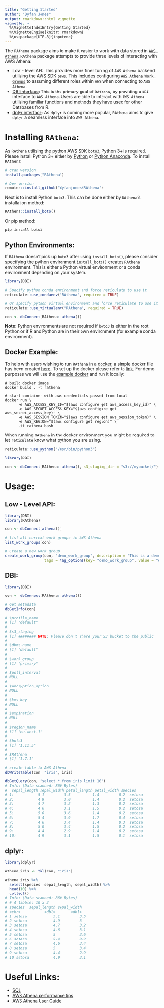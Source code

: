 ```yaml
---
title: "Getting Started"
author: "Dyfan Jones"
output: rmarkdown::html_vignette
vignette: >
  %\VignetteIndexEntry{Getting Started}
  %\VignetteEngine{knitr::rmarkdown}
  %\usepackage[UTF-8]{inputenc}
---
```


The `RAthena` package aims to make it easier to work with data stored in [`AWS Athena`](https://aws.amazon.com/athena/). `RAthena` package attempts to provide three levels of interacting with AWS Athena:

* Low - level API: This provides more finer tuning of `AWS Athena` backend utilising the AWS SDK [`paws`](https://github.com/paws-r/paws). This includes configuring [`AWS Athena Work Groups`](https://aws.amazon.com/about-aws/whats-new/2019/02/athena_workgroups/) to assuming different roles within `AWS` when connecting to `AWS Athena`.
* [DBI interface](https://dbi.r-dbi.org/): This is the primary goal of `RAthena`, by providing a `DBI` interface to `AWS Athena`. Users are able to interact with `AWS Athena` utilising familiar functions and methods they have used for other Databases from R.
* [dplyr interface](https://dbplyr.tidyverse.org/): As `dplyr` is coming more popular, `RAthena` aims to give `dplyr` a seamless interface into `AWS Athena`.

# Installing `RAthena`:

As `RAthena` utilising the python AWS SDK `boto3`, Python 3+ is required. Please install Python 3+ either by [Python](https://www.python.org/downloads/) or [Python Anaconda](https://www.anaconda.com/distribution/). To install `RAthena`:

```r
# cran version
install.packages("RAthena")

# Dev version
remotes::install_github("dyfanjones/RAthena")
```

Next is to install Python `boto3`. This can be done either by `RAthena`'s installation method:

```r
RAthena::install_boto()
```
Or pip method:

```
pip install boto3
```

## Python Environments:

If `RAthena` doesn't pick up `boto3` after using `install_boto()`, please consider specifying the python environment.`install_boto()` creates `RAthena` environment. This is either a Python virtual environment or a conda environment depending on your system. 

```r
library(DBI)

# Specify python conda environment and force reticulate to use it
reticulate::use_condaenv("RAthena", required = TRUE)

# Or specify python virtual environment and force reticulate to use it
reticulate::use_virtualenv("RAthena", required = TRUE)

con <- dbConnect(RAthena::athena())
```

**Note:** Python environments are not required if `boto3` is either in the root Python or if R and Python are in their own environment (for example conda environment).

## Docker Example:

To help with users wishing to run `RAthena` in a [docker](https://hub.docker.com/), a simple docker file has been created [here](https://github.com/DyfanJones/RAthena/blob/master/docker/Dockerfile). To set up the docker please refer to [link](https://aws.amazon.com/premiumsupport/knowledge-center/codebuild-temporary-credentials-docker/). For demo purposes we will use the [example docker](https://github.com/DyfanJones/RAthena/blob/master/docker/Dockerfile) and run it locally:

```console
# build docker image
docker build . -t rathena

# start container with aws credentials passed from local
docker run \
      -e AWS_ACCESS_KEY_ID="$(aws configure get aws_access_key_id)" \
      -e AWS_SECRET_ACCESS_KEY="$(aws configure get aws_secret_access_key)" \
      -e AWS_SESSION_TOKEN="$(aws configure get aws_session_token)" \
      -e AWS_REGION="$(aws configure get region)" \
      -it rathena bash
```

When running `RAthena` in the docker environment you might be required to let `reticulate` know what python you are using.

```r
reticulate::use_python("/usr/bin/python3")

library(DBI)

con <- dbConnect(RAthena::athena(), s3_staging_dir = "s3://mybucket/")
```

# Usage:

## Low - Level API:
```r
library(DBI)
library(RAthena)

con <- dbConnect(athena())

# list all current work groups in AWS Athena
list_work_groups(con)

# Create a new work group
create_work_group(con, "demo_work_group", description = "This is a demo work group",
                  tags = tag_options(key= "demo_work_group", value = "demo_01"))
```         

## DBI:
```r
library(DBI)

con <- dbConnect(RAthena::athena())

# Get metadata 
dbGetInfo(con)

# $profile_name
# [1] "default"
# 
# $s3_staging
# [1] ######## NOTE: Please don't share your S3 bucket to the public
# 
# $dbms.name
# [1] "default"
# 
# $work_group
# [1] "primary"
# 
# $poll_interval
# NULL
# 
# $encryption_option
# NULL
# 
# $kms_key
# NULL
# 
# $expiration
# NULL
# 
# $region_name
# [1] "eu-west-1"
# 
# $boto3
# [1] "1.11.5"
# 
# $RAthena
# [1] "1.7.1"

# create table to AWS Athena
dbWriteTable(con, "iris", iris)

dbGetQuery(con, "select * from iris limit 10")
# Info: (Data scanned: 860 Bytes)
#  sepal_length sepal_width petal_length petal_width species
# 1:           5.1         3.5          1.4         0.2  setosa
# 2:           4.9         3.0          1.4         0.2  setosa
# 3:           4.7         3.2          1.3         0.2  setosa
# 4:           4.6         3.1          1.5         0.2  setosa
# 5:           5.0         3.6          1.4         0.2  setosa
# 6:           5.4         3.9          1.7         0.4  setosa
# 7:           4.6         3.4          1.4         0.3  setosa
# 8:           5.0         3.4          1.5         0.2  setosa
# 9:           4.4         2.9          1.4         0.2  setosa
# 10:          4.9         3.1          1.5         0.1  setosa
```

## dplyr:
```r
library(dplyr)

athena_iris <- tbl(con, "iris")

athena_iris %>%
  select(species, sepal_length, sepal_width) %>% 
  head(10) %>%
  collect()
# Info: (Data scanned: 860 Bytes)
# # A tibble: 10 x 3
# species  sepal_length sepal_width
# <chr>           <dbl>       <dbl>
# 1 setosa            5.1         3.5
# 2 setosa            4.9         3  
# 3 setosa            4.7         3.2
# 4 setosa            4.6         3.1
# 5 setosa            5           3.6
# 6 setosa            5.4         3.9
# 7 setosa            4.6         3.4
# 8 setosa            5           3.4
# 9 setosa            4.4         2.9
# 10 setosa           4.9         3.1
```
# Useful Links:

* [SQL](https://docs.aws.amazon.com/athena/latest/ug/functions-operators-reference-section.html)
* [AWS Athena performance tips](https://aws.amazon.com/blogs/big-data/top-10-performance-tuning-tips-for-amazon-athena/)
* [AWS Athena User Guide](https://docs.aws.amazon.com/athena/latest/ug/athena-ug.pdf)

